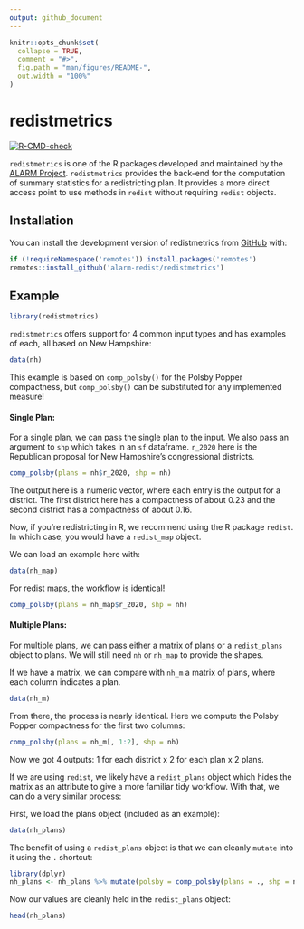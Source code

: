 ```yaml
---
output: github_document
---
```


<!-- README.md is generated from README.Rmd. Please edit that file -->

```r
knitr::opts_chunk$set(
  collapse = TRUE,
  comment = "#>",
  fig.path = "man/figures/README-",
  out.width = "100%"
)
```

# redistmetrics

<!-- badges: start -->
[![R-CMD-check](https://github.com/alarm-redist/redistmetrics/workflows/R-CMD-check/badge.svg)](https://github.com/alarm-redist/redistmetrics/actions)
<!-- badges: end -->

`redistmetrics` is one of the R packages developed and maintained by the [ALARM Project](https://alarm-redist.github.io/). `redistmetrics` provides the back-end for the computation of summary statistics for a redistricting plan. It provides a more direct access point to use methods in `redist` without requiring `redist` objects.

## Installation

You can install the development version of redistmetrics from [GitHub](https://github.com/alarm-redist/redistmetrics) with:

``` r
if (!requireNamespace('remotes')) install.packages('remotes')
remotes::install_github('alarm-redist/redistmetrics')
```

## Example

```r
library(redistmetrics)
```


`redistmetrics` offers support for 4 common input types and has examples of each, all based on New Hampshire:
```r
data(nh)
```

This example is based on `comp_polsby()` for the Polsby Popper compactness, but `comp_polsby()` can be substituted for any implemented measure!

#### Single Plan:

For a single plan, we can pass the single plan to the input. We also pass an argument to `shp` which takes in an `sf` dataframe. `r_2020` here is the Republican proposal for New Hampshire's congressional districts.
```r
comp_polsby(plans = nh$r_2020, shp = nh)
```

The output here is a numeric vector, where each entry is the output for a district. The first district here has a compactness of about 0.23 and the second district has a compactness of about 0.16.

Now, if you're redistricting in R, we recommend using the R package `redist`. In which case, you would have a `redist_map` object.

We can load an example here with:

```r
data(nh_map)
```

For redist maps, the workflow is identical!

```r
comp_polsby(plans = nh_map$r_2020, shp = nh)
```

#### Multiple Plans:

For multiple plans, we can pass either a matrix of plans or a `redist_plans` object to plans. We will still need `nh` or `nh_map` to provide the shapes. 

If we have a matrix, we can compare with `nh_m` a matrix of plans, where each column indicates a plan.

```r
data(nh_m)
```

From there, the process is nearly identical. Here we compute the Polsby Popper compactness for the first two columns:

```r
comp_polsby(plans = nh_m[, 1:2], shp = nh)
```

Now we got 4 outputs: 1 for each district x 2 for each plan x 2 plans.


If we are using `redist`, we likely have a `redist_plans` object which hides the matrix as an attribute to give a more familiar tidy workflow. With that, we can do a very similar process:

First, we load the plans object (included as an example):

```r
data(nh_plans)
```

The benefit of using a `redist_plans` object is that we can cleanly `mutate` into it using the `.` shortcut:

```r
library(dplyr)
nh_plans <- nh_plans %>% mutate(polsby = comp_polsby(plans = ., shp = nh))
```

Now our values are cleanly held in the `redist_plans` object:
```r
head(nh_plans)
```

